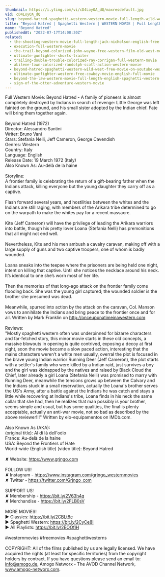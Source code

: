 ```yaml
---
thumbnail: https://i.ytimg.com/vi/cD4LoyOA_dQ/maxresdefault.jpg
vid: cD4LoyOA_dQ
slug: beyond-hatred-spaghetti-western-western-movie-full-length-wild-west
title: "Beyond Hatred | Spaghetti Western | WESTERN MOVIE | Full Length | Wild West"
name: "Beyond Hatred"
publishedAt: "2022-07-17T14:00:30Z"
related:
  - the-shooting-western-movie-full-length-jack-nicholson-english-free-full-westerns
  - execution-full-western-movie
  - the-trail-beyond-colorized-john-wayne-free-western-film-old-west-movie
  - ultimate-gunfighter-shorts-trailer
  - trailing-double-trouble-colorized-ray-corrigan-full-western-movie
  - abilene-town-colorized-randolph-scott-action-western-movie
  - beyond-hatred-spaghetti-western-wild-west-free-movie-on-youtube-western-movies
  - ultimate-gunfighter-western-free-cowboy-movie-english-full-movie
  - beyond-the-law-western-movie-full-length-english-spaghetti-western-full-free-youtube-movies
  - sign-of-the-otter-adventure-western-movie
---
```


Full Western Movie: Beyond Hatred - A family of pioneers is almost completely destroyed by Indians in search of revenge: Little George was left fainted on the ground, and his small sister adopted by the Indian chief. Fate will bring them together again.<br />
<br />
Beyond Hatred (1972)<br />
Director: Alessandro Santini<br />
Writer: Bruno Vani<br />
Stars: Stefania Nelli, Jeff Cameron, George Cavendish<br />
Genres: Western <br />
Country: Italy<br />
Language: English<br />
Release Date: 19 March 1972 (Italy) <br />
Also Known As: Au-delà de la haine <br />
<br />
Storyline:<br />
A frontier family is celebrating the return of a gift-bearing father when the Indians attack, killing everyone but the young daughter they carry off as a captive.<br />
<br />
Flash forward several years, and hostilities between the whites and the Indians are still raging, with members of the Arikara tribe determined to go on the warpath to make the whites pay for a recent massacre.<br />
<br />
Kite (Jeff Cameron) will have the privilege of leading the Arikara warriors into battle, though his pretty lover Loana (Stefania Nelli) has premonitions that all might not end well.<br />
<br />
Nevertheless, Kite and his men ambush a cavalry caravan, making off with a large supply of guns and two captive troopers, one of whom is badly wounded.<br />
<br />
Loana sneaks into the teepee where the prisoners are being held one night, intent on killing that captive. Until she notices the necklace around his neck. It’s identical to one she’s worn most of her life.<br />
<br />
Then the memories of that long-ago attack on the frontier family come flooding back. She was the young girl captured; the wounded soldier is the brother she presumed was dead.<br />
<br />
Meanwhile, spurred into action by the attack on the caravan, Col. Manson vows to annihilate the Indians and bring peace to the frontier once and for all.  Written by Mark Franklin on http://onceuponatimeinawestern.com<br />
<br />
Reviews:<br />
"Mostly spaghetti western often was underpinned for bizarre characters and far-fetched story, this minor movie starts in these old concepts, a massive blowouts in opening is quite contrived, exposing a decoy at first sight, soon the movie became a slow paced action, interesting that the mains characters weren't a white men usually, overral the plot is focused in the brave young Indian warrior Running Deer (Jeff Cameron), the plot starts with a settler's family who were killed by a Indian raid, just survives a boy and the girl was kidnapped by the natives and raised by Black Cloud the Chief, later already a girl Loana (Stefania Nelli) was promised to marry with Running Deer, meanwhile the tensions grows up between the Calvary and the Indians stuck in a small reservation, actually the Loana's brother serves the US's Army, after a battle against the Indians he was catch and stays a little while recovering at Indians's tribe, Loana finds in his neck the same collar that she had, then he realizes that man possibly is your brother, seems simple and usual, but has some qualities, the final is plenty acceptable, actually an anti-war movie, not so bad as described by the above reviewer!!!" Written by elo-equipamentos on IMDb.com.<br />
<br />
Also Known As (AKA):<br />
(original title): Al di là dell'odio<br />
France: Au-delà de la haine<br />
USA: Beyond the Frontiers of Hate<br />
World-wide (English title) (video title): Beyond Hatred<br />
<br />
✘ Website: https://www.grjngo.com<br />
<br />
FOLLOW US!<br />
✘ Instagram - https://www.instagram.com/grjngo_westernmovies<br />
✘ Twitter - https://twitter.com/Grjngo_com<br />
<br />
SUPPORT US!<br />
✘ Membership - https://bit.ly/2V63h4q<br />
✘ Merchandise - https://bit.ly/2FLB0sV<br />
<br />
MORE MOVIES! <br />
► Classics: https://bit.ly/2CBLt8c <br />
► Spaghetti Western: https://bit.ly/2CyCe8I <br />
► All Playlists: https://bit.ly/2EOOfIH <br />
<br />
#westernmovies #freemovies #spaghettiwesterns<br />
<br />
COPYRIGHT: All of the films published by us are legally licensed. We have acquired the rights (at least for specific territories) from the copyright holders by contract. If you have questions please send an email to: info@amogo.de, Amogo Networx - The AVOD Channel Network, www.amogo-networx.com.